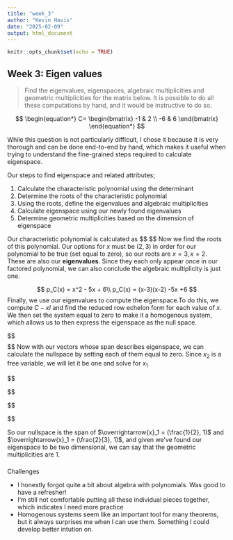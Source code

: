 ---
title: "week_3"
author: "Kevin Havis"
date: "2025-02-09"
output: html_document
---

```{r setup, include=FALSE}
knitr::opts_chunk$set(echo = TRUE)
```

## Week 3: Eigen values

>Find the eigenvalues, eigenspaces, algebraic multiplicities and geometric multiplicities for the matrix below. It is possible to do all these computations by hand, and it would be instructive to do so. 

$$
\begin{equation*}
C=
\begin{bmatrix}
 -1 & 2 \\
 -6 & 6
\end{bmatrix}
\end{equation*}
$$

While this question is not particularly difficult, I chose it because it is very thorough and can be done end-to-end by hand, which makes it useful when trying to understand the fine-grained steps required to calculate eigenspace.

Our steps to find eigenspace and related attributes;

1. Calculate the characteristic polynomial using the determinant
2. Determine the roots of the characteristic polynomial
3. Using the roots, define the eigenvalues and algebraic multiplicities
4. Calculate eigenspace using our newly found eigenvalues
5. Determine geometric multiplicities based on the dimension of eigenspace


Our characteristic polynomial is calculated as 
$$
\begin{align}
p_{C}({x})=det({C-xI_n})\\
p_{C}({x})=det({\begin{bmatrix}
 -1 & 2 \\
 -6 & 6
\end{bmatrix}-x\begin{bmatrix}
 1 & 0 \\
 0 & 1
\end{bmatrix}})\\

p_{C}({x})=det({\begin{bmatrix}
 -1-x & 2 \\
 -6 & 6-x
\end{bmatrix}})\\

p_C(x)=(-1-x)(6-x) - (-12)\\

p_C(x) = -1(6-x) + -x(6-x) + 12\\

p_C(x) = -6 + x + -6x + x^2 + 12\\

p_C(x) = x^2 - 5x + 6\\

\end{align}
$$
Now we find the roots of this polynomial. Our options for $x$ must be $(2, 3)$ in order for our polynomial to be true (set equal to zero), so our roots are $x=3, x=2$. These are also our **eigenvalues**. Since they each only appear once in our factored polynomial, we can also conclude the algebraic multiplicity is just one.

$$
p_C(x) = x^2 - 5x + 6\\
p_C(x) = (x-3)(x-2) -5x +6
$$
Finally, we use our eigenvalues to compute the eigenspace.To do this, we compute $C-xI$ and find the reduced row echelon form for each value of $x$. We then set the system equal to zero to make it a homogenous system, which allows us to then express the eigenspace as the null space.

$$
\begin{align}
\lambda = 2\\
C-\lambda I = 
\begin{bmatrix}
-1 & 2\\
-6 & 6
\end{bmatrix} -
\begin{bmatrix}
2 & 0\\
0 & 2
\end{bmatrix} = 
\begin{bmatrix}
-3 & 2\\
-6 & 4
\end{bmatrix} =
\begin{bmatrix}
1 & \frac{-2}{3}\\
0 & 0
\end{bmatrix}

\end{align}
$$
$$
\begin{align}
\lambda = 3\\
C-\lambda I = 
\begin{bmatrix}
-1 & 2\\
-6 & 6
\end{bmatrix} -
\begin{bmatrix}
3 & 0\\
0 & 3
\end{bmatrix} = 
\begin{bmatrix}
-4 & 2\\
-6 & 3
\end{bmatrix} =
\begin{bmatrix}
1 & \frac{-1}{2}\\
0 & 0
\end{bmatrix}

\end{align}
$$
Now with our vectors whose span describes eigenspace, we can calculate the nullspace by setting each of them equal to zero. Since $x_2$ is a free variable, we will let it be one and solve for $x_1$

$$
\begin{align}
x_1 - \frac{2}{3}x_2 = 0\\
x_1 = \frac{2}{3}(1)\\
\overrightarrow{x}_1 = (\frac{2}{3}, 1)
\end{align}

$$

$$
\begin{align}
x_1 - \frac{1}{2}x_2 = 0\\
x_1 = \frac{1}{2}(1)\\
\overrightarrow{x}_1 = (\frac{1}{2}, 1)
\end{align}

$$

So our nullspace is the span of $\overrightarrow{x}_1 = (\frac{1}{2}, 1)$ and $\overrightarrow{x}_1 = (\frac{2}{3}, 1)$, and given we've found our eigenspace to be two dimensional,  we can say that the geometric multiplicities are 1.

###

Challenges

- I honestly forgot quite a bit about algebra with polynomials. Was good to have a refresher!
- I'm still not comfortable putting all these individual pieces together, which indicates I need more practice
- Homogenous systems seem like an important tool for many theorems, but it always surprises me when I can use them. Something I could develop better intution on.


